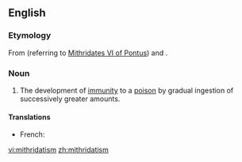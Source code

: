 ==English==

===Etymology===
From {{term||Mithridates}} (referring to [[w:Mithridates VI of Pontus|Mithridates VI of Pontus]]) and {{term|-ism}}.

===Noun===
{{wikipedia}}
{{en-noun|-}}

# The development of [[immunity]] to a [[poison]] by gradual ingestion of successively greater amounts.

====Translations====
{{trans-top|The development of immunity to a poison}}
* French: {{t-|fr|mithridatisation}} {{f}}
{{trans-mid}}
{{trans-bottom}}

[[vi:mithridatism]]
[[zh:mithridatism]]